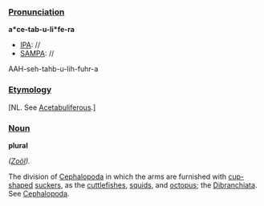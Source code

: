 ===[[Pronunciation]]===

'''a*ce-tab-u-li*fe-ra'''
*[[IPA]]: //
*[[SAMPA]]: //
AAH-seh-tahb-u-lih-fuhr-a
===[[Etymology]]===

[NL. See [[Acetabuliferous]].]
===[[Noun]]===

'''plural'''

''([[Zo&ouml;l (subject)|Zo&ouml;l]]).''

The division of [[Cephalopoda]] in which the arms are furnished with [[cup-shaped]] [[suckers]], as the [[cuttlefishes]], [[squids]], and [[octopus]]; the [[Dibranchiata]]. See [[Cephalopoda]].
